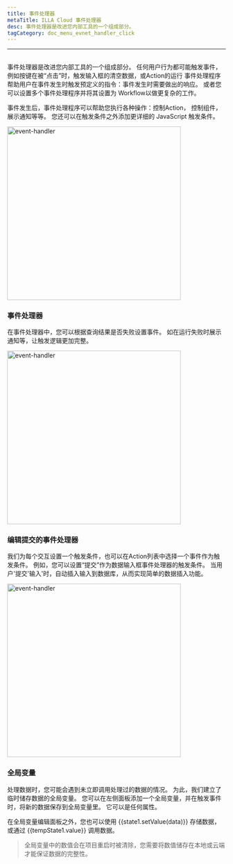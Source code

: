 ```yaml
---
title: 事件处理器
metaTitle: ILLA Cloud 事件处理器
desc: 事件处理器是改进您内部工具的一个组成部分。
tagCategory: doc_menu_evnet_handler_click
---
```


* * *

## <Heading hidden>事件处理器</Heading>

事件处理器是改进您内部工具的一个组成部分。 任何用户行为都可能触发事件， 例如按键在被“点击”时，触发输入框的清空数据，或Action的运行 事件处理程序帮助用户在事件发生时触发预定义的指令：事件发生时需要做出的响应。 或者您可以设置多个事件处理程序并将其设置为 Workflow以做更复杂的工作。

事件发生后，事件处理程序可以帮助您执行各种操作：控制Action， 控制组件，展示通知等等。 您还可以在触发条件之外添加更详细的 JavaScript 触发条件。

<img alt="event-handler" src='https://cdn.illacloud.com/official-website/img/official-site/event-handler-01.png' width="400" />

### 事件处理器

在事件处理器中，您可以根据查询结果是否失败设置事件。 如在运行失败时展示通知等，让触发逻辑更加完整。

<img alt="event-handler" src='https://cdn.illacloud.com/official-website/img/official-site/event-handler-02.png' width="400" />

### 编辑提交的事件处理器

我们为每个交互设置一个触发条件，也可以在Action列表中选择一个事件作为触发条件。 例如，您可以设置“提交”作为数据输入框事件处理器的触发条件。 当用户'提交'输入'时，自动插入输入到数据库，从而实现简单的数据插入功能。

<img alt="event-handler" src='https://cdn.illacloud.com/official-website/img/official-site/event-handler-03.png' width="400" />

### 全局变量

处理数据时，您可能会遇到未立即调用处理过的数据的情况。 为此，我们建立了临时储存数据的全局变量。 您可以在左侧面板添加一个全局变量，并在触发事件时，将新的数据保存到全局变量里。 它可以是任何属性。

在全局变量编辑面板之外，您也可以使用 {{state1.setValue(data)}} 存储数据，或通过 {{tempState1.value}} 调用数据。

> 全局变量中的数值会在项目重启时被清除，您需要将数值储存在本地或云端才能保证数据的完整性。
